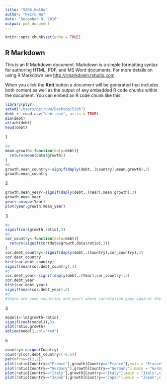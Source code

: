 ```yaml
---
title: "5206_hw10a"
author: "Peiru Wu"
date: "December 9, 2016"
output: pdf_document
---
```


```r
knitr::opts_chunk$set(echo = TRUE)
```

## R Markdown

This is an R Markdown document. Markdown is a simple formatting syntax for authoring HTML, PDF, and MS Word documents. For more details on using R Markdown see <http://rmarkdown.rstudio.com>.

When you click the **Knit** button a document will be generated that includes both content as well as the output of any embedded R code chunks within the document. You can embed an R code chunk like this:

```r
library(plyr)
setwd("/Users/peiruwu/Desktop/5206")
debt <- read.csv("debt.csv", as.is = TRUE)
dim(debt)
attach(debt)
head(debt)
```


1
```r
#a
mean.growth<-function(data=debt){
  return(mean(data$growth))
}
#b
growth.mean_country<-signif(daply(debt,.(Country),mean.growth),3)
growth.mean_country
```

2
```r
growth.mean_year<-signif(daply(debt,.(Year),mean.growth),3)
growth.mean_year
year<-unique(Year)
plot(year,growth.mean_year)
```

3
```r
#a
signif(cor(growth,ratio),3)
#b
cor_country<-function(data=debt){
  return(signif(cor(data$growth,data$ratio),3))
}
cor.debt_country<-signif(daply(debt,.(Country),cor_country),3)
cor.debt_country
hist(cor.debt_country)
signif(mean(cor.debt_country),3)
#c
cor.debt_year<-signif(daply(debt,.(Year),cor_country),3)
cor.debt_year
hist(cor.debt_year)
signif(mean(cor.debt_year),3)
#d
#there are some countries and years where correlation goes against the general trend because thought most correlation are around -0.2, there are some others have a correlation of positive or less than -0.6
```
4
```r

model1<-lm(growth~ratio)
signif(coef(model1),3)
plot(ratio,growth)
abline(model1,col="red")
```
5
```r

country<-unique(Country)
country[cor.debt_country<(-0.5)]
par(mfrow=c(2,2))
plot(ratio[Country=="France"],growth[Country=="France"],main = "France",xlab = "ratio",ylab = "growth")
plot(ratio[Country=="Germany"],growth[Country=="Germany"],main = "Germany",xlab = "ratio",ylab = "growth")
plot(ratio[Country=="Italy"],growth[Country=="Italy"],main = "Italy",xlab = "ratio",ylab = "growth")
plot(ratio[Country=="Japan"],growth[Country=="Japan"],main = "Japan",xlab = "ratio",ylab = "growth")
```